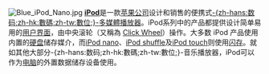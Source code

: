 [[File:Blue_iPod_Nano.jpg|right]]
'''[[iPod|iPod]]'''是一款[[蘋果公司|苹果公司]]设计和销售的便携式[[數位音訊播放器|-{zh-hans:数码;zh-hk:數碼;zh-tw:數位;}-多媒體播放器]]。iPod系列中的产品都提供设计简单易用的[[用户界面|用户界面]]，由中央滚轮（又稱為 [[Click_Wheel|Click Wheel]]）操作。大多数 iPod 产品使用内置的[[硬盘|硬盘]]储存媒介，而[[iPod_nano|iPod nano]]、[[iPod_shuffle|iPod shuffle]]及[[iPod_touch|iPod touch]]则使用[[闪存|闪存]]。就如其他大部分-{zh-hans:数码;zh-hk:數碼;zh-tw:數位;}-音乐播放器，iPod可以作为[[電子計算機|电脑]]的外置数据储存设备使用。